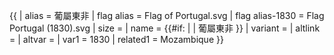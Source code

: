 {{ {{{1<noinclude>|country showdata</noinclude>}}}
| alias = 葡屬東非
| flag alias = Flag of Portugal.svg
| flag alias-1830 = Flag Portugal (1830).svg
| size = {{{size|}}}
| name = {{#if: {{{name|}}} | {{{name|}}} | 葡屬東非 }}
| variant = {{{variant|}}}
| altlink = {{{altlink|}}}
| altvar = {{{altvar|}}}
<noinclude>
| var1 = 1830
| related1 = Mozambique
</noinclude>
}}<noinclude>
</noinclude>